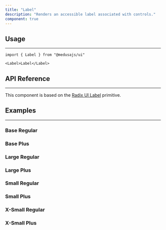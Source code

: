 ```yaml
---
title: "Label"
description: "Renders an accessible label associated with controls."
component: true
---
```


<ComponentExample name="label-demo" />

## Usage

---

```tsx
import { Label } from "@medusajs/ui"
```

```tsx
<Label>Label</Label>
```


## API Reference

---

This component is based on the [Radix UI Label](https://www.radix-ui.com/primitives/docs/components/label) primitive.

<ComponentProps component="label" />

## Examples

---

### Base Regular

<ComponentExample name="label-base-regular" />

### Base Plus

<ComponentExample name="label-base-plus" />

### Large Regular

<ComponentExample name="label-large-regular" />

### Large Plus

<ComponentExample name="label-large-plus" />

### Small Regular

<ComponentExample name="label-small-regular" />

### Small Plus

<ComponentExample name="label-small-plus" />

### X-Small Regular

<ComponentExample name="label-xsmall-regular" />

### X-Small Plus

<ComponentExample name="label-xsmall-plus" />
